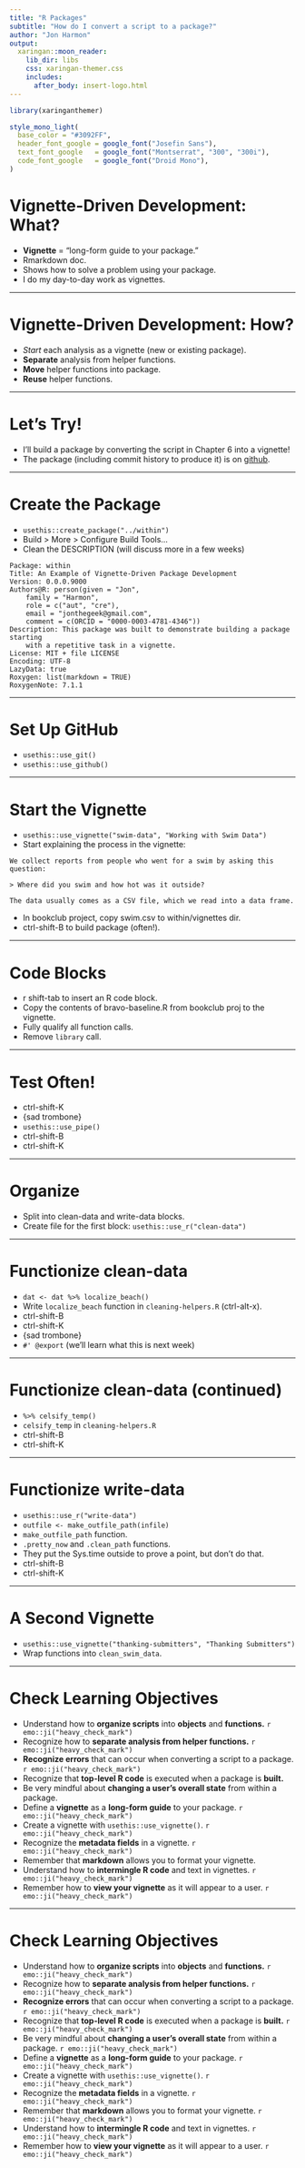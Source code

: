 ```yaml
---
title: "R Packages"
subtitle: "How do I convert a script to a package?"
author: "Jon Harmon"
output:
  xaringan::moon_reader:
    lib_dir: libs
    css: xaringan-themer.css
    includes:
      after_body: insert-logo.html
---
```


```r
library(xaringanthemer)
```

```r
style_mono_light(
  base_color = "#3092FF",
  header_font_google = google_font("Josefin Sans"),
  text_font_google   = google_font("Montserrat", "300", "300i"),
  code_font_google   = google_font("Droid Mono"),
)
```

# Vignette-Driven Development: What?

- **Vignette** = "long-form guide to your package."
- Rmarkdown doc.
- Shows how to solve a problem using your package.
- I do my day-to-day work as vignettes.

---

# Vignette-Driven Development: How?

- *Start* each analysis as a vignette (new or existing package).
- **Separate** analysis from helper functions.
- **Move** helper functions into package.
- **Reuse** helper functions.

---

# Let's Try!

- I'll build a package by converting the script in Chapter 6 into a vignette!
- The package (including commit history to produce it) is on [github](https://github.com/jonthegeek/within).

---

# Create the Package

- `usethis::create_package("../within")`
- Build > More > Configure Build Tools...
- Clean the DESCRIPTION (will discuss more in a few weeks)

```
Package: within
Title: An Example of Vignette-Driven Package Development
Version: 0.0.0.9000
Authors@R: person(given = "Jon",
    family = "Harmon",
    role = c("aut", "cre"),
    email = "jonthegeek@gmail.com",
    comment = c(ORCID = "0000-0003-4781-4346"))
Description: This package was built to demonstrate building a package starting 
    with a repetitive task in a vignette.
License: MIT + file LICENSE
Encoding: UTF-8
LazyData: true
Roxygen: list(markdown = TRUE)
RoxygenNote: 7.1.1
```

---

# Set Up GitHub

- `usethis::use_git()`
- `usethis::use_github()`

---

# Start the Vignette

- `usethis::use_vignette("swim-data", "Working with Swim Data")`
- Start explaining the process in the vignette:

```
We collect reports from people who went for a swim by asking this question:

> Where did you swim and how hot was it outside?

The data usually comes as a CSV file, which we read into a data frame.
```

- In bookclub project, copy swim.csv to within/vignettes dir.
- ctrl-shift-B to build package (often!).

---

# Code Blocks

- r shift-tab to insert an R code block.
- Copy the contents of bravo-baseline.R from bookclub proj to the vignette.
- Fully qualify all function calls.
- Remove `library` call.

---

# Test Often!

- ctrl-shift-K
- {sad trombone}
- `usethis::use_pipe()`
- ctrl-shift-B
- ctrl-shift-K

---

# Organize

- Split into clean-data and write-data blocks.
- Create file for the first block: `usethis::use_r("clean-data")`

---

# Functionize clean-data

- `dat <- dat %>% localize_beach()`
- Write `localize_beach` function in `cleaning-helpers.R` (ctrl-alt-x).
- ctrl-shift-B
- ctrl-shift-K
- {sad trombone}
- `#' @export` (we'll learn what this is next week)

---

# Functionize clean-data (continued)

- `%>% celsify_temp()`
- `celsify_temp` in `cleaning-helpers.R`
- ctrl-shift-B
- ctrl-shift-K

---

# Functionize write-data

- `usethis::use_r("write-data")`
- `outfile <- make_outfile_path(infile)`
- `make_outfile_path` function.
- `.pretty_now` and `.clean_path` functions.
 - They put the Sys.time outside to prove a point, but don't do that.
- ctrl-shift-B
- ctrl-shift-K

---

# A Second Vignette

- `usethis::use_vignette("thanking-submitters", "Thanking Submitters")`
- Wrap functions into `clean_swim_data`.

---

# Check Learning Objectives

- Understand how to **organize scripts** into **objects** and **functions.** `r emo::ji("heavy_check_mark")`
- Recognize how to **separate analysis from helper functions.** `r emo::ji("heavy_check_mark")`
- **Recognize errors** that can occur when converting a script to a package. `r emo::ji("heavy_check_mark")`
- Recognize that **top-level R code** is executed when a package is **built.**
- Be very mindful about **changing a user’s overall state** from within a package.
- Define a **vignette** as a **long-form guide** to your package. `r emo::ji("heavy_check_mark")`
- Create a vignette with `usethis::use_vignette()`. `r emo::ji("heavy_check_mark")`
- Recognize the **metadata fields** in a vignette. `r emo::ji("heavy_check_mark")`
- Remember that **markdown** allows you to format your vignette.
- Understand how to **intermingle R code** and text in vignettes. `r emo::ji("heavy_check_mark")`
- Remember how to **view your vignette** as it will appear to a user. `r emo::ji("heavy_check_mark")`

---

# Check Learning Objectives

- Understand how to **organize scripts** into **objects** and **functions.** `r emo::ji("heavy_check_mark")`
- Recognize how to **separate analysis from helper functions.** `r emo::ji("heavy_check_mark")`
- **Recognize errors** that can occur when converting a script to a package. `r emo::ji("heavy_check_mark")`
- Recognize that **top-level R code** is executed when a package is **built.** `r emo::ji("heavy_check_mark")`
- Be very mindful about **changing a user’s overall state** from within a package. `r emo::ji("heavy_check_mark")`
- Define a **vignette** as a **long-form guide** to your package. `r emo::ji("heavy_check_mark")`
- Create a vignette with `usethis::use_vignette()`. `r emo::ji("heavy_check_mark")`
- Recognize the **metadata fields** in a vignette. `r emo::ji("heavy_check_mark")`
- Remember that **markdown** allows you to format your vignette. `r emo::ji("heavy_check_mark")`
- Understand how to **intermingle R code** and text in vignettes. `r emo::ji("heavy_check_mark")`
- Remember how to **view your vignette** as it will appear to a user. `r emo::ji("heavy_check_mark")`
